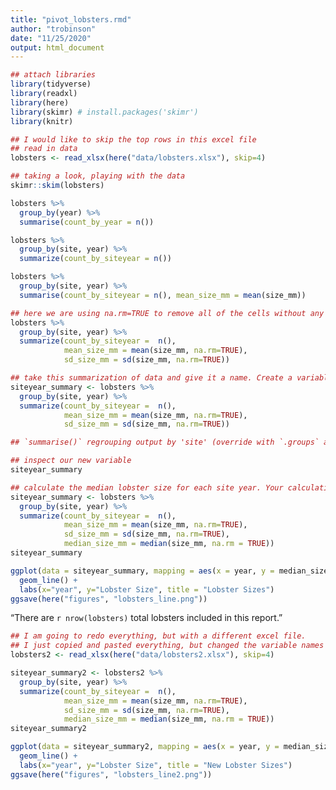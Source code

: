 ```yaml
---
title: "pivot_lobsters.rmd"
author: "trobinson"
date: "11/25/2020"
output: html_document
---
```


```r
## attach libraries
library(tidyverse)
library(readxl)
library(here)
library(skimr) # install.packages('skimr')
library(knitr)

```

``` r
## I would like to skip the top rows in this excel file
## read in data
lobsters <- read_xlsx(here("data/lobsters.xlsx"), skip=4)
```

``` r
## taking a look, playing with the data
skimr::skim(lobsters)
```

``` r
lobsters %>%
  group_by(year) %>%
  summarise(count_by_year = n())

```
``` r
lobsters %>%
  group_by(site, year) %>%
  summarize(count_by_siteyear = n())
```

``` r
lobsters %>% 
  group_by(site, year) %>% 
  summarise(count_by_siteyear = n(), mean_size_mm = mean(size_mm))
```

``` r
## here we are using na.rm=TRUE to remove all of the cells without any value
lobsters %>%
  group_by(site, year) %>%
  summarize(count_by_siteyear =  n(), 
            mean_size_mm = mean(size_mm, na.rm=TRUE), 
            sd_size_mm = sd(size_mm, na.rm=TRUE))

```

``` r
## take this summarization of data and give it a name. Create a variable so can recal the summarization quickly. We call it siteyear_summary
siteyear_summary <- lobsters %>%
  group_by(site, year) %>%
  summarize(count_by_siteyear =  n(), 
            mean_size_mm = mean(size_mm, na.rm=TRUE), 
            sd_size_mm = sd(size_mm, na.rm=TRUE))

```

``` r
## `summarise()` regrouping output by 'site' (override with `.groups` argument)
```

``` r
## inspect our new variable 
siteyear_summary
```

``` r
## calculate the median lobster size for each site year. Your calculation will use the size_mm variable and function to calculate the median (Hint: ?median)
siteyear_summary <- lobsters %>%
  group_by(site, year) %>%
  summarize(count_by_siteyear =  n(), 
            mean_size_mm = mean(size_mm, na.rm=TRUE), 
            sd_size_mm = sd(size_mm, na.rm=TRUE),
            median_size_mm = median(size_mm, na.rm = TRUE))
siteyear_summary
```

``` r
ggplot(data = siteyear_summary, mapping = aes(x = year, y = median_size_mm, color = site)) +
  geom_line() +
  labs(x="year", y="Lobster Size", title = "Lobster Sizes")
ggsave(here("figures", "lobsters_line.png"))
```


“There are `r nrow(lobsters)` total lobsters included in this report.”

``` r
## I am going to redo everything, but with a different excel file.
## I just copied and pasted everything, but changed the variable names
lobsters2 <- read_xlsx(here("data/lobsters2.xlsx"), skip=4)

siteyear_summary2 <- lobsters2 %>%
  group_by(site, year) %>%
  summarize(count_by_siteyear =  n(), 
            mean_size_mm = mean(size_mm, na.rm=TRUE), 
            sd_size_mm = sd(size_mm, na.rm=TRUE),
            median_size_mm = median(size_mm, na.rm = TRUE))
siteyear_summary2

ggplot(data = siteyear_summary2, mapping = aes(x = year, y = median_size_mm, color = site)) +
  geom_line() +
  labs(x="year", y="Lobster Size", title = "New Lobster Sizes")
ggsave(here("figures", "lobsters_line2.png"))

```

